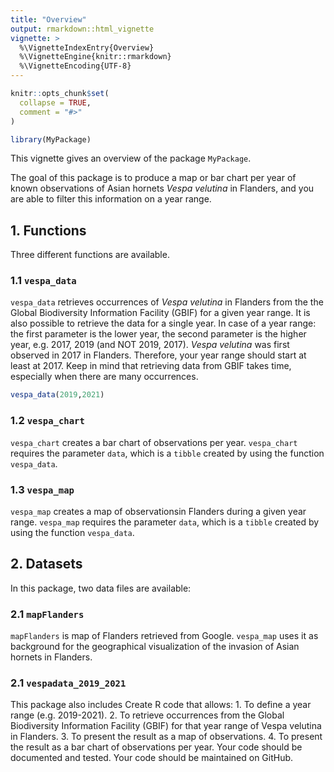 ```yaml
---
title: "Overview"
output: rmarkdown::html_vignette
vignette: >
  %\VignetteIndexEntry{Overview}
  %\VignetteEngine{knitr::rmarkdown}
  %\VignetteEncoding{UTF-8}
---
```


```r
knitr::opts_chunk$set(
  collapse = TRUE,
  comment = "#>"
)
```

```r
library(MyPackage)
```

This vignette gives an overview of the package `MyPackage`.

The goal of this package is to produce a map or bar chart per year of known observations of Asian hornets *Vespa velutina* in Flanders, and you are able to filter this information on a year range.

## 1. Functions 

Three different functions are available.

### 1.1 `vespa_data`

`vespa_data` retrieves occurrences of *Vespa velutina* in Flanders from the the Global Biodiversity Information Facility (GBIF) for a given year range. It is also possible to retrieve the data for a single year. In case of a year range: the first parameter is the lower year, the second parameter is the higher year, e.g. 2017, 2019 (and NOT 2019, 2017). *Vespa velutina* was first observed in 2017 in Flanders. Therefore, your year range should start at least at 2017. 
Keep in mind that retrieving data from GBIF takes time, especially when there are many occurrences.

```r
vespa_data(2019,2021)
```

### 1.2 `vespa_chart`

`vespa_chart` creates a bar chart of observations per year. `vespa_chart` requires the parameter `data`, which is a `tibble` created by using the function `vespa_data`.

### 1.3 `vespa_map`

`vespa_map` creates a map of observationsin Flanders during a given year range. `vespa_map` requires the parameter `data`, which is a `tibble` created by using the function `vespa_data`. 


## 2. Datasets

In this package, two data files are available:

### 2.1 `mapFlanders`

`mapFlanders` is map of Flanders retrieved from Google. `vespa_map` uses it as background for the geographical visualization of the invasion of Asian hornets in Flanders.

### 2.1 `vespadata_2019_2021`

This package also includes 
Create R code that allows:
1. To define a year range (e.g. 2019-2021).
2. To retrieve occurrences from the Global Biodiversity Information Facility (GBIF) for that
year range of Vespa velutina in Flanders.
3. To present the result as a map of observations.
4. To present the result as a bar chart of observations per year.
Your code should be documented and tested. Your code should be maintained on GitHub.


